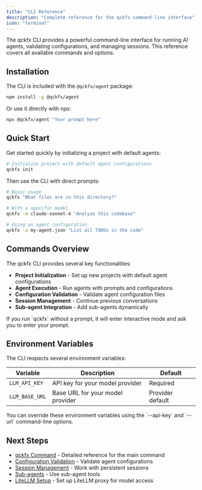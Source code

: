 ```yaml
---
title: "CLI Reference"
description: "Complete reference for the qckfx command-line interface"
icon: "terminal"
---
```


The qckfx CLI provides a powerful command-line interface for running AI agents, validating configurations, and managing sessions. This reference covers all available commands and options.

## Installation

The CLI is included with the `@qckfx/agent` package:

```bash
npm install -g @qckfx/agent
```

Or use it directly with npx:

```bash
npx @qckfx/agent "Your prompt here"
```

## Quick Start

Get started quickly by initializing a project with default agents:

```bash
# Initialize project with default agent configurations
qckfx init
```

Then use the CLI with direct prompts:

```bash
# Basic usage
qckfx "What files are in this directory?"

# With a specific model
qckfx -m claude-sonnet-4 "Analyze this codebase"

# Using an agent configuration
qckfx -a my-agent.json "List all TODOs in the code"
```

## Commands Overview

The qckfx CLI provides several key functionalities:

- **Project Initialization** - Set up new projects with default agent configurations
- **Agent Execution** - Run agents with prompts and configurations
- **Configuration Validation** - Validate agent configuration files
- **Session Management** - Continue previous conversations
- **Sub-agent Integration** - Add sub-agents dynamically

<Card title="Interactive Mode" icon="keyboard">
  If you run `qckfx` without a prompt, it will enter interactive mode and ask you to enter your prompt.
</Card>

## Environment Variables

The CLI respects several environment variables:

| Variable | Description | Default |
|----------|-------------|---------|
| `LLM_API_KEY` | API key for your model provider | Required |
| `LLM_BASE_URL` | Base URL for your model provider | Provider default |

<Tip>
You can override these environment variables using the `--api-key` and `--url` command-line options.
</Tip>

## Next Steps

- [qckfx Command](/cli/qckfx-command) - Detailed reference for the main command
- [Configuration Validation](/cli/validation) - Validate agent configurations
- [Session Management](/cli/sessions) - Work with persistent sessions
- [Sub-agents](/cli/sub-agents) - Use sub-agent tools
- [LiteLLM Setup](/cli/litellm-setup) - Set up LiteLLM proxy for model access
